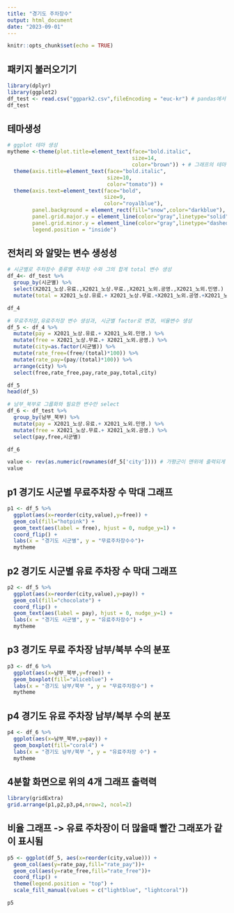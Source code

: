 ```yaml
---
title: "경기도 주차장수"
output: html_document
date: "2023-09-01"
---
```


```r
knitr::opts_chunk$set(echo = TRUE)
```

## 패키지 불러오기기

```r
library(dplyr)
library(ggplot2)
df_test <- read.csv("ggpark2.csv",fileEncoding = "euc-kr") # pandas에서 내보냈던 데이터셋
df_test
```

## 테마생성
```r
# ggplot 테마 생성
mytheme <-theme(plot.title=element_text(face="bold.italic",
                                        size=14,
                                        color="brown")) + # 그래프의 테마 변경
  theme(axis.title=element_text(face="bold.italic",
                                size=10,
                                color="tomato")) +
  theme(axis.text=element_text(face="bold",
                               size=9,
                               color="royalblue"),
        panel.background = element_rect(fill="snow",color="darkblue"),
        panel.grid.major.y = element_line(color="gray",linetype="solid"),
        panel.grid.minor.y = element_line(color="gray",linetype="dashed"),
        legend.position = "inside")

```

## 전처리 와 알맞는 변수 생성성
```r
# 시군별로 주차장수 종류별 주차장 수와 그의 합계 total 변수 생성
df_4<- df_test %>%
  group_by(시군별) %>%
  select(X2021_노상.유료.,X2021_노상.무료.,X2021_노외.공영.,X2021_노외.민영.) %>%
  mutate(total = X2021_노상.유료.+ X2021_노상.무료.+X2021_노외.공영.+X2021_노외.민영.)

df_4

# 무료주차장,유료주차장 변수 생성과, 시군별 factor로 변경, 비율변수 생성
df_5 <- df_4 %>%
  mutate(pay = X2021_노상.유료.+ X2021_노외.민영.) %>%
  mutate(free = X2021_노상.무료.+ X2021_노외.공영.) %>%
  mutate(city=as.factor(시군별)) %>%
  mutate(rate_free=(free/(total)*100)) %>%
  mutate(rate_pay=(pay/(total)*100)) %>%
  arrange(city) %>%
  select(free,rate_free,pay,rate_pay,total,city)

df_5
head(df_5)

# 남부_북부로 그룹화와 필요한 변수만 select
df_6 <- df_test %>%
  group_by(남부_북부) %>%
  mutate(pay = X2021_노상.유료.+ X2021_노외.민영.) %>%
  mutate(free = X2021_노상.무료.+ X2021_노외.공영.) %>%
  select(pay,free,시군별)

df_6

value <- rev(as.numeric(rownames(df_5['city']))) # 가평군이 맨위에 출력되게
value

```

## p1 경기도 시군별 무료주차장 수 막대 그래프
```r
p1 <- df_5 %>%
  ggplot(aes(x=reorder(city,value),y=free)) +
  geom_col(fill="hotpink") +
  geom_text(aes(label = free), hjust = 0, nudge_y=1) +
  coord_flip() +
  labs(x = "경기도 시군별", y = "무료주차장수수")+
  mytheme

```

## p2 경기도 시군별 유료 주차장 수 막대 그래프
```r
p2 <- df_5 %>%
  ggplot(aes(x=reorder(city,value),y=pay)) +
  geom_col(fill="chocolate") +
  coord_flip() +
  geom_text(aes(label = pay), hjust = 0, nudge_y=1) +
  labs(x = "경기도 시군별", y = "유료주차장수") +
  mytheme

```

## p3 경기도 무료 주차장 남부/북부 수의 분포
```r
p3 <- df_6 %>%
  ggplot(aes(x=남부_북부,y=free)) +
  geom_boxplot(fill="aliceblue") +
  labs(x = "경기도 남부/북부 ", y = "무료주차장수") +
  mytheme

```

## p4 경기도 유료 주차장 남부/북부 수의 분포
```r
p4 <- df_6 %>%
  ggplot(aes(x=남부_북부,y=pay)) +
  geom_boxplot(fill="coral4") +
  labs(x = "경기도 남부/북부 ", y = "유료주차장 수") +
  mytheme

```

## 4분할 화면으로 위의 4개 그래프 출력력
```r
library(gridExtra)
grid.arrange(p1,p2,p3,p4,nrow=2, ncol=2)

```

## 비율 그래프 -> 유료 주차장이 더 많을때 빨간 그래포가 같이 표시됨
```r
p5 <- ggplot(df_5, aes(x=reorder(city,value))) +
  geom_col(aes(y=rate_pay,fill="rate_pay"))+
  geom_col(aes(y=rate_free,fill="rate_free"))+
  coord_flip() +
  theme(legend.position = "top") +
  scale_fill_manual(values = c("lightblue", "lightcoral"))

p5

```
